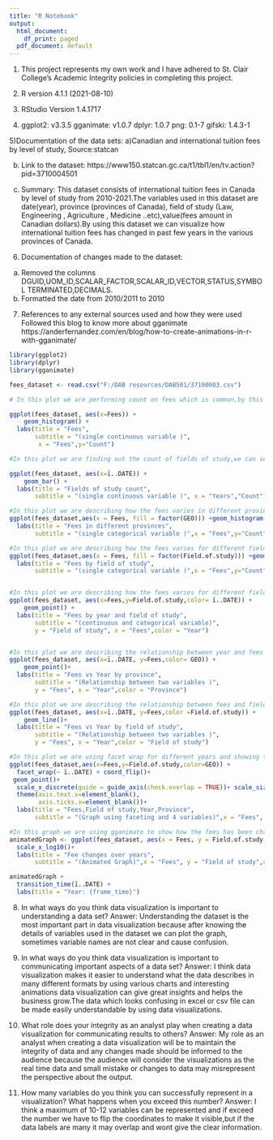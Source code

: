 ---
title: "R Notebook"
output:
  html_document:
    df_print: paged
  pdf_document: default
---
1) This project represents my own work and I have adhered to St. Clair College’s Academic Integrity policies in completing this project.

2) R version 4.1.1 (2021-08-10)

3) RStudio Version 1.4.1717

4) ggplot2: v3.3.5
   gganimate: v1.0.7
   dplyr: 1.0.7
   png: 0.1-7
   gifski: 1.4.3-1
   
5)Documentation of the data sets: 
  a)Canadian and international tuition fees by level of study, Source:statcan

b) Link to the dataset:           https://www150.statcan.gc.ca/t1/tbl1/en/tv.action?pid=3710004501

c) Summary:  This dataset consists of international tuition fees in Canada by level of study from 2010-2021.The variables used in this dataset are date(year), province (provinces of Canada), field of study (Law, Engineering , Agriculture , Medicine ..etc),value(fees amount in Canadian dollars).By using this dataset we can visualize how international tuition fees has changed in past few years in the various provinces of Canada.

6) Documentation of changes made to the dataset:
a) Removed the columns DGUID,UOM_ID,SCALAR_FACTOR,SCALAR_ID,VECTOR,STATUS,SYMBOL	TERMINATED,DECIMALS.
b) Formatted the date from 2010/2011 to 2010

7) References to any external sources used and how they were used 
Followed this blog to know more about gganimate
https://anderfernandez.com/en/blog/how-to-create-animations-in-r-with-gganimate/

```{r}
library(ggplot2)
library(dplyr)
library(gganimate)

fees_dataset <- read.csv("F:/DAB resources/DAB501/37100003.csv")

# In this plot we are performing count on fees which is common,by this visualization we can see that cad 6000 is the most common fee in various fields of study

ggplot(fees_dataset, aes(x=Fees)) +
    geom_histogram() +
  labs(title = "Fees",
       subtitle = "(single continuous variable )",
        x = "Fees",y="Count")

#In this plot we are finding out the count of fields of study,we can see from the visualization that from 2017 fields of study have increased.

ggplot(fees_dataset, aes(x=ï..DATE)) +
    geom_bar() +
  labs(title = "Fields of study count",
       subtitle = "(single continuous variable )", x = "Years","Count")

#In this plot we are describing how the fees varies in different provinces
ggplot(fees_dataset,aes(x = Fees, fill = factor(GEO))) +geom_histogram() +
  labs(title = "Fees in different provinces",
       subtitle = "(single categorical variable )",x = "Fees",y="Count",fill="Province")

#In this plot we are describing how the fees varies for different field of study
ggplot(fees_dataset,aes(x = Fees, fill = factor(Field.of.study))) +geom_histogram() +
  labs(title = "Fees by field of study",
       subtitle = "(single categorical variable )",x = "Fees",y="Count",fill="Field of study")


#In this plot we are describing how the fees varies for different field of study
ggplot(fees_dataset, aes(x=Fees,y=Field.of.study,color= ï..DATE)) +
    geom_point() +
  labs(title = "Fees by year and field of study",
       subtitle = "(continuous and categorical variable)",
       y = "Field of study", x = "Fees",color = "Year")


#In this plot we are describing the relationship between year and fees
ggplot(fees_dataset, aes(x=ï..DATE, y=Fees,color= GEO)) +
    geom_point()+
  labs(title = "Fees vs Year by province",
       subtitle = "(Relationship between two variables )",
       y = "Fees", x = "Year",color = "Province")

#In this plot we are describing the relationship between fees and field of study
ggplot(fees_dataset, aes(x=ï..DATE, y=Fees,color =Field.of.study)) +
    geom_line()+
  labs(title = "Fees vs Year by field of study",
       subtitle = "(Relationship between two variables )",
       y = "Fees", x = "Year",color = "Field of study")

#In this plot we are using facet wrap for different years and showing the information how fees has changed across years for different field of studies
ggplot(fees_dataset,aes(x=Fees,y=Field.of.study,color=GEO)) +
  facet_wrap(~ ï..DATE) + coord_flip()+
 geom_point()+
  scale_x_discrete(guide = guide_axis(check.overlap = TRUE))+ scale_size(range = c(2, 12)) + scale_x_log10() +
  theme(axis.text.x=element_blank(),
        axis.ticks.x=element_blank())+
  labs(title = "Fees,Field of study,Year,Province",
       subtitle = "(Graph using faceting and 4 variables)",x = "Fees", y = "Field of study",color="Province")

#In this graph we are using gganimate to show how the fees has been changed from past ten years with a moving graph.
animatedGraph <- ggplot(fees_dataset, aes(x = Fees, y = Field.of.study,colour = GEO)) + geom_point(alpha =0.7)+ scale_size(range = c(2, 12)) +
  scale_x_log10()+
  labs(title = "Fee changes over years",
       subtitle = "(Animated Graph)",x = "Fees", y = "Field of study",color="Province")

animatedGraph +
  transition_time(ï..DATE) +
  labs(title = "Year: {frame_time}")

```

8) In what ways do you think data visualization is important to understanding a data set? 
Answer: Understanding the dataset is the most important part in data visualization because after knowing the details of variables used in the dataset we can plot the graph, sometimes variable names are not clear and cause confusion.

9) In what ways do you think data visualization is important to communicating important aspects of a data set?
Answer: I think data visualization makes it easier to understand what the data describes in many different formats by using various charts and interesting animations data visualization can give great insights and helps the business grow.The data which looks confusing in excel or csv file can be made easily understandable by using data visualizations.

10) What role does your integrity as an analyst play when creating a data visualization for communicating results to others?
Answer: My role as an analyst when creating a data visualization will be to maintain the integrity of data and any changes made should be informed to the audience because the audience will consider the visualizations as the real time data and small mistake or changes to data may misrepresent the perspective about the output.

11) How many variables do you think you can successfully represent in a visualization? What happens when you exceed this number?
Answer: I think a maximum of 10-12 variables can be represented and if exceed the number we have to flip the coordinates to make it visible,but if the data labels are many it may overlap and wont give the clear information.
